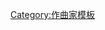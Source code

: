 <noinclude>
{{noteTA
|G1=Music
|1=zh-cn:沃尔夫冈; zh-tw:沃夫岡; zh-hk:胡爾夫岡;
|2=zh-cn:阿马德乌斯; zh-tw:阿瑪迪斯; zh-hk:阿瑪迪斯;
|3=zh-cn:莫扎特; zh-tw:莫札特; zh-hk:莫札特;
|4=zh-hans:萨尔茨堡; zh-hant:薩爾茨堡; zh-tw:薩爾斯堡;}}
</noinclude>{{Navbox
|name=莫扎特
|titlestyle=background:tan;
|groupstyle=background:tan;
|listclass = hlist
|title=[[沃尔夫冈·阿马德乌斯·莫扎特]]
|image= [[File:Wolfgang-amadeus-mozart 1.jpg|90px]]
|state={{{state<includeonly>|autocollapse</includeonly>}}} 

|group1=[[莫扎特家族|家人]]
|list1=
* [[列奧波爾德·莫扎特|利奥波德·莫扎特]]
* [[安娜·瑪麗亞·莫札特]]
* [[瑪利亞·安娜·莫札特]]
* [[康絲坦茲·莫札特]]
* [[玛丽亚·安娜·特克拉·莫扎特]]
* [[弗朗兹·克萨韦尔·沃尔夫冈·莫扎特|法蘭茲·莫札特]]
* [[卡尔·托马斯·莫扎特]]
* [[约翰·格奥尔格·莫扎特]]
* [[约瑟夫·兰格]]
* [[锡西利亚·韦伯]]
* [[約瑟法·韋伯]]
* [[阿洛伊西亚·韦伯]]
* [[苏菲·韦伯]]
* [[格奥尔格·尼古劳斯·冯·尼森]]

|group2=生平
|list2=
* [[莫扎特出生地|出生地]]
* [[莫扎特的名字|名字]]
* [[莫扎特的国籍|国籍]]
* [[莫扎特家族的大巡游|大巡游]]
* [[莫扎特与天花|天花]]
* [[莫扎特在意大利|意大利]]
* [[莫扎特的柏林之行|柏林]]
* [[沃尔夫冈·阿马多伊斯·莫扎特之死|离世]]
* [[莫扎特的传记|传记]]

|group3=音乐
|list3=
* [[克歇尔目录]]
* [[莫扎特作品列表]]
* [[莫扎特钢琴独奏作品列表|钢琴独奏作品]]
* [[莫扎特咏叹调，艺术歌曲和卡农列表|咏叹调，艺术歌曲和卡农]]
* [[莫扎特弥撒曲列表|弥撒曲]]
* [[圓號協奏曲 (莫扎特)|圆号协奏曲]]
* [[莫扎特创作的钢琴协奏曲|钢琴协奏曲]]
* [[莫札特歌劇列表|歌剧]]
* [[莫扎特创作的舞曲|舞曲]]
* [[莫扎特交响曲列表|交响曲]]
* [[莫扎特奏鸣曲列表|奏鸣曲]]
* [[莫扎特的作曲方法|方法与技巧]]

|group4=影响
|list4=
* [[海顿与莫扎特|海顿]]
* [[安东尼奥·萨列里#与莫札特的關係|-{zh-cn:萨列里; zh-tw:薩里耶利;}-]]
* [[贝多芬与莫扎特|贝多芬]]
* [[莫扎特与罗马天主教会|罗马天主教会]]
* [[莫扎特与共济会|共济会]]
* [[莫扎特与布拉格|布拉格]]
}}<noinclude>

{{Documentation
|content =
{{collapsible option}}
}}

[[Category:莫扎特相关模板| ]]
[[Category:作曲家模板]]
</noinclude>